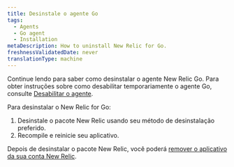 ```yaml
---
title: Desinstale o agente Go
tags:
  - Agents
  - Go agent
  - Installation
metaDescription: How to uninstall New Relic for Go.
freshnessValidatedDate: never
translationType: machine
---
```


Continue lendo para saber como desinstalar o agente New Relic Go. Para obter instruções sobre como desabilitar temporariamente o agente Go, consulte [Desabilitar o agente](/docs/agents/manage-apm-agents/installation/disable-apm-agent#go).

Para desinstalar o New Relic for Go:

1. Desinstale o pacote New Relic usando seu método de desinstalação preferido.
2. Recompile e reinicie seu aplicativo.

Depois de desinstalar o pacote New Relic, você poderá [remover o aplicativo da sua conta New Relic](/docs/apm/new-relic-apm/maintenance/remove-applications-from-new-relic-ui).
